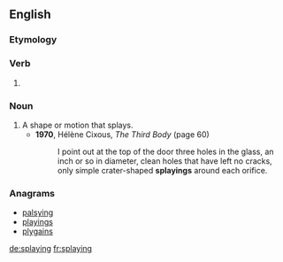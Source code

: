 ==English==

===Etymology===
{{suffix|splay|ing|lang=en}}

===Verb===
{{head|en|present participle}}

# {{present participle of|splay|lang=en|nocat=1}}

===Noun===
{{en-noun}}

# A shape or motion that splays.
#* '''1970''', Hélène Cixous, ''The Third Body'' (page 60)
#*: I point out at the top of the door three holes in the glass, an inch or so in diameter, clean holes that have left no cracks, only simple crater-shaped '''splayings''' around each orifice.

===Anagrams===
* [[palsying#English|palsying]]
* [[playings#English|playings]]
* [[plygains#English|plygains]]

[[de:splaying]]
[[fr:splaying]]